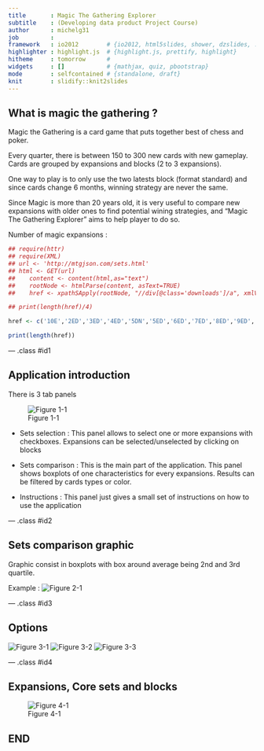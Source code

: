 ```yaml
---
title       : Magic The Gathering Explorer
subtitle    : (Developing data product Project Course)
author      : michelg31
job         : 
framework   : io2012        # {io2012, html5slides, shower, dzslides, ...}
highlighter : highlight.js  # {highlight.js, prettify, highlight}
hitheme     : tomorrow      # 
widgets     : []            # {mathjax, quiz, pbootstrap}
mode        : selfcontained # {standalone, draft}
knit        : slidify::knit2slides
---
```


## What is magic the gathering ?

Magic the Gathering is a card game that puts together best of chess and poker.

Every quarter, there is between 150 to 300 new cards with new gameplay. Cards are grouped by expansions and blocks (2 to 3 expansions).

One way to play is to only use the two latests block (format standard) and since cards change 6 months, winning strategy are never the same.

Since Magic is more than 20 years old, it is very useful to compare new expansions with older ones to find potential wining strategies, and "Magic The Gathering Explorer" aims to help player to do so.

Number of magic expansions :

````r
## require(httr)
## require(XML)
## url <- 'http://mtgjson.com/sets.html'
## html <- GET(url)
##    content <- content(html,as="text")
##    rootNode <- htmlParse(content, asText=TRUE)
##    href <- xpathSApply(rootNode, "//div[@class='downloads']/a", xmlValue)

## print(length(href)/4)

href <- c('10E','2ED','3ED','4ED','5DN','5ED','6ED','7ED','8ED','9ED','ALA','ALL','APC','ARB','ARC','ARN','ATH','ATQ','AVR','BFZ','BNG','BOK','BRB','BTD','C13','C14','C15','CED','CEI','CHK','CHR','CM1','CMD','CNS','CON','CPK','CSP','CST','DD2','DD3_DVD','DD3_EVG','DD3_GVL','DD3_JVC','DDC','DDD','DDE','DDF','DDG','DDH','DDI','DDJ','DDK','DDL','DDM','DDN','DDO','DDP','DDQ','DGM','DIS','DKA','DKM','DPA','DRB','DRK','DST','DTK','EMA','EVE','EVG','EXO','EXP','FEM','FRF','FRF_UGIN','FUT','GPT','GTC','H09','HML','HOP','ICE','INV','ISD','ITP','JOU','JUD','KTK','LEA','LEB','LEG','LGN','LRW','M10','M11','M12','M13','M14','M15','MBS','MD1','ME2','ME3','ME4','MED','MGB','MIR','MM2','MMA','MMQ','MOR','MRD','NMS','NPH','ODY','OGW','ONS','ORI','p15A','p2HG','pALP','pARL','PC2','pCEL','pCMP','PCY','PD2','PD3','pDRC','pELP','pFNM','pGPX','pGRU','pGTW','pHHO','pJGP','PLC','pLGM','pLPA','PLS','pMEI','pMGD','pMPR','PO2','POR','pPOD','pPRE','pPRO','pREL','pSUM','pSUS','PTK','pWCQ','pWOR','pWOS','pWPN','RAV','ROE','RQS','RTR','S00','S99','SCG','SHM','SOI','SOK','SOM','STH','THS','TMP','TOR','TPR','TSB','TSP','UDS','UGL','ULG','UNH','USG','V09','V10','V11','V12','V13','V14','V15','VAN','VIS','VMA','W16','WTH','WWK','ZEN')

print(length(href))
````


--- .class #id1 

## Application introduction

There is 3 tab panels

![Figure 1-1](assets/img/panel.png "Figure 1-1")


- Sets selection :
This panel allows to select one or more expansions with checkboxes. Expansions can be selected/unselected by clicking on blocks

- Sets comparison :
This is the main part of the application. This panel shows boxplots of one characteristics for every expansions. Results can be filtered by cards types or color.


- Instructions : 
This panel just gives a small set of instructions on how to use the application


--- .class #id2

## Sets comparison graphic

Graphic consist in boxplots with box around average being 2nd and 3rd quartile.

Example :
![Figure 2-1](assets/img/Boxplot.png "Figure 2-1")

--- .class #id3


## Options

![Figure 3-1](assets/img/char.png "Figure 3-1")
![Figure 3-2](assets/img/types.png "Figure 3-2")
![Figure 3-3](assets/img/colors.png "Figure 3-3")

--- .class #id4

## Expansions, Core sets and blocks
![Figure 4-1](assets/img/set_selection.png "Figure 4-1")

## END 
